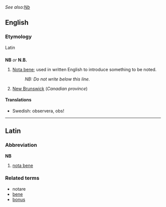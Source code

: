 ''See also:[[Nb]]''

==English==
===Etymology===
Latin

==={{initialism}}===
'''NB''' ''or'' '''N.B.'''

# [[Nota bene]]; used in written English to introduce something to be noted.
#:''NB: Do not write below this line.''
#[[New Brunswick]] (''Canadian province'')

====Translations====
*Swedish: observera, obs!


----
==Latin==
===Abbreviation===
'''NB'''

#[[nota bene]]

===Related terms===
*notare
*[[bene]]
*[[bonus]]